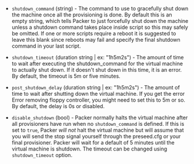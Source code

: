 <!-- Code generated from the comments of the ShutdownConfig struct in builder/utm/common/shutdown_config.go; DO NOT EDIT MANUALLY -->

- `shutdown_command` (string) - The command to use to gracefully shut down the
  machine once all the provisioning is done. By default this is an empty
  string, which tells Packer to just forcefully shut down the machine unless a
  shutdown command takes place inside script so this may safely be omitted. If
  one or more scripts require a reboot it is suggested to leave this blank
  since reboots may fail and specify the final shutdown command in your
  last script.

- `shutdown_timeout` (duration string | ex: "1h5m2s") - The amount of time to wait after executing the
  shutdown_command for the virtual machine to actually shut down. If it
  doesn't shut down in this time, it is an error. By default, the timeout is
  5m or five minutes.

- `post_shutdown_delay` (duration string | ex: "1h5m2s") - The amount of time to wait after shutting
  down the virtual machine. If you get the error
  Error removing floppy controller, you might need to set this to 5m
  or so. By default, the delay is 0s or disabled.

- `disable_shutdown` (bool) - Packer normally halts the virtual machine after all provisioners have
  run when no `shutdown_command` is defined.  If this is set to `true`, Packer
  *will not* halt the virtual machine but will assume that you will send the stop
  signal yourself through the preseed.cfg or your final provisioner.
  Packer will wait for a default of 5 minutes until the virtual machine is shutdown.
  The timeout can be changed using `shutdown_timeout` option.

<!-- End of code generated from the comments of the ShutdownConfig struct in builder/utm/common/shutdown_config.go; -->
